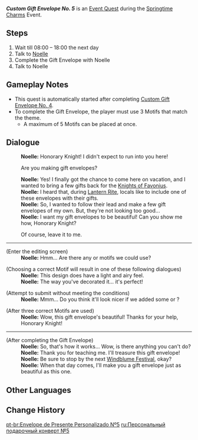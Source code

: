 {{Quest Infobox
|id            = 71537
|image         = Event Quest Custom Gift Envelope No. 5.png
|type          = World
|event_name    = Springtime Charms
|requirement   = 
|characters    = Noelle; Traveler
|startLocation = [[Liyue Harbor]], [[Liyue]]
|region        = Liyue
|area          = Sea of Clouds
|subarea       = Liyue Harbor
|prev          = Custom Gift Envelope No. 4
|next          = Custom Gift Envelope No. 6
|voiced        = yes
-->
}}
'''''Custom Gift Envelope No. 5''''' is an [[Event Quest]] during the [[Springtime Charms]] Event.

==Steps==
# Wait till 08:00 &ndash; 18:00 the next day
# Talk to [[Noelle]]
# Complete the Gift Envelope with Noelle
# Talk to Noelle

==Gameplay Notes==
* This quest is automatically started after completing [[Custom Gift Envelope No. 4]].
* To complete the Gift Envelope, the player must use 3 Motifs that match the theme.
** A maximum of 5 Motifs can be placed at once.

==Dialogue==
{{Quest Description|Someone seems interested in creating a Gift Envelope...}}
{{Dialogue Start}}
:'''Noelle:''' Honorary Knight! I didn't expect to run into you here!
:{{DIcon}} Are you making gift envelopes?
:'''Noelle:''' Yes! I finally got the chance to come here on vacation, and I wanted to bring a few gifts back for the [[Knights of Favonius]].
:'''Noelle:''' I heard that, during [[Lantern Rite Festival|Lantern Rite]], locals like to include one of these envelopes with their gifts.
:'''Noelle:''' So, I wanted to follow their lead and make a few gift envelopes of my own. But, they're not looking too good...
:'''Noelle:''' I want my gift envelopes to be beautiful! Can you show me how, Honorary Knight?
:{{DIcon|Greeting Card}} Of course, leave it to me.
----
;(Enter the editing screen)
:'''Noelle:''' Hmm... Are there any {{Color|help|balloon}} or {{Color|help|cloud}} motifs we could use?

;(Choosing a correct Motif will result in one of these following dialogues)
:'''Noelle:''' This design does have a light and airy feel.
:'''Noelle:''' The way you've decorated it... it's perfect!

;(Attempt to submit without meeting the conditions)
:'''Noelle:''' Mmm... Do you think it'll look nicer if we added some {{Color|help|balloons}} or {{Color|help|clouds}}?

;(After three correct Motifs are used)
:'''Noelle:''' Wow, this gift envelope's beautiful! Thanks for your help, Honorary Knight!
----
;(After completing the Gift Envelope)
:'''Noelle:''' So, that's how it works... Wow, is there anything you can't do?
:'''Noelle:''' Thank you for teaching me. I'll treasure this gift envelope!
:'''Noelle:''' Be sure to stop by the next [[Windblume Festival]], okay?
:'''Noelle:''' When that day comes, I'll make you a gift envelope just as beautiful as this one.
{{Dialogue End}}

==Other Languages==
{{Other Languages
|en       = Custom Gift Envelope No. 5
|zhs      = 如意祝柬・之五
|zhs_rm   = 
|zht      = 如意祝柬・之五
|zht_rm   = 
|ja       = 祝灯状・其の五
|ja_rm    = Shukutoujou - Sono Go{{Assumed}}
|ko       = 나만의 축하장・다섯 번째
|es       = Mensaje de felicitación (V)
|fr       = 5e enveloppe-cadeau personnalisée
|ru       = Персональный подарочный конверт №5
|th       = การ์ดอวยพร 5
|th_rm    = 
|vi       = Thiệp Chúc Như Ý V
|de       = Maßgeschneiderte Glückwunschkarte V
|id       = Kartu Ucapan No. 5
|pt       = Envelope de Presente Personalizado Nº 5
|tr       = 5 Numaralı Özel Hediye Zarfı
|it       = Biglietto d'auguri personalizzato n. 5
}}

==Change History==
{{Change History|5.3}}

[[pt-br:Envelope de Presente Personalizado Nº5]]
[[ru:Персональный подарочный конверт №5]]